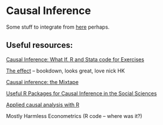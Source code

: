 # Causal Inference {-#causal}


Some stuff to integrate from [here](https://daaronr.github.io/metrics_discussion/caus-inf-obs.html#caus_inf_obs) perhaps.


## Useful resources: {-}

[Causal Inference: What If. R and Stata code for Exercises](https://remlapmot.github.io/cibookex-r/)

[The effect](https://www.theeffectbook.net/) -- bookdown, looks great, love nick HK

[Causal inference: the Mixtape](https://www.scunning.com/mixtape.html)

[Useful R Packages for Causal Inference in the Social Sciences](https://www.dhidalgo.me/post/useful-r-packages-for-causal-inference-in-the-social-sciences/)

[Applied causal analysis with R](https://bookdown.org/paul/applied-causal-analysis/)

Mostly Harmless Econometrics (R code -- where was it?)




